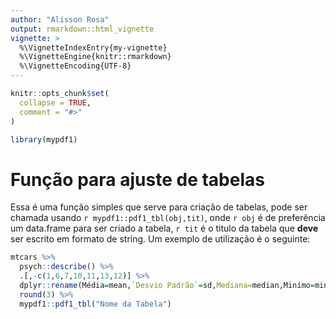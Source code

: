 ```yaml
---
author: "Alisson Rosa"
output: rmarkdown::html_vignette
vignette: >
  %\VignetteIndexEntry{my-vignette}
  %\VignetteEngine{knitr::rmarkdown}
  %\VignetteEncoding{UTF-8}
---
```


```r
knitr::opts_chunk$set(
  collapse = TRUE,
  comment = "#>"
)
```

```r
library(mypdf1)
```
# Função para ajuste de tabelas
Essa é uma função simples que serve para criação de tabelas, pode ser chamada usando `r mypdf1::pdf1_tbl(obj,tit)`, onde `r obj` é de preferência um data.frame para ser criado a tabela, `r tit` é o titulo da tabela que **deve** ser escrito em formato de string. Um exemplo de utilização é o seguinte:
```r
mtcars %>% 
  psych::describe() %>% 
  .[,-c(1,6,7,10,11,13,12)] %>% 
  dplyr::rename(Média=mean,`Desvio Padrão`=sd,Mediana=median,Minímo=min,Máximo=max) %>% 
  round(3) %>% 
  mypdf1::pdf1_tbl("Nome da Tabela")
```

